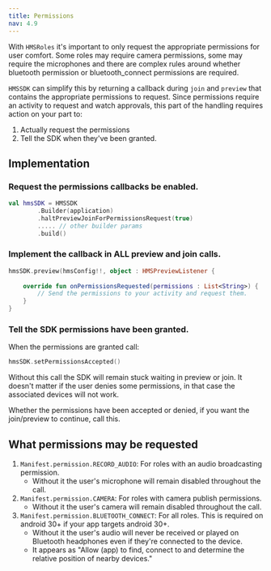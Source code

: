 ```yaml
---
title: Permissions
nav: 4.9
---
```


With `HMSRoles` it's important to only request the appropriate permissions for user comfort. Some roles may require camera permissions, some may require the microphones and there are complex rules around whether bluetooth permission or bluetooth_connect permissions are required.

`HMSSDK` can simplify this by returning a callback during `join` and `preview` that contains the appropriate permissions to request. Since permissions require an activity to request and watch approvals, this part of the handling requires action on your part to:
1. Actually request the permissions
2. Tell the SDK when they've been granted.

## Implementation

### Request the permissions callbacks be enabled.

```kotlin
val hmsSDK = HMSSDK
        .Builder(application)
        .haltPreviewJoinForPermissionsRequest(true)
        ..... // other builder params
        .build()
```

### Implement the callback in ALL preview and join calls.

```kotlin
hmsSDK.preview(hmsConfig!!, object : HMSPreviewListener {
 
    override fun onPermissionsRequested(permissions : List<String>) {
        // Send the permissions to your activity and request them.
    }
}
```

### Tell the SDK permissions have been granted.

When the permissions are granted call:

```kotlin
hmsSDK.setPermissionsAccepted()
```

Without this call the SDK will remain stuck waiting in preview or join. It doesn't matter if the user denies some permissions, in that case the associated devices will not work.

Whether the permissions have been accepted or denied, if you want the join/preview to continue, call this.

## What permissions may be requested
1. `Manifest.permission.RECORD_AUDIO`: For roles with an audio broadcasting permission.
    - Without it the user's microphone will remain disabled throughout the call.
2. `Manifest.permission.CAMERA`: For roles with camera publish permissions.
    - Without it the user's camera will remain disabled throughout the call.
3. `Manifest.permission.BLUETOOTH_CONNECT`: For all roles. This is required on android 30+ if your app targets android 30+. 
    - Without it the user's audio will never be received or played on Bluetooth headphones even if they're connected to the device. 
    - It appears as "Allow (app) to find, connect to and determine the relative position of nearby devices."